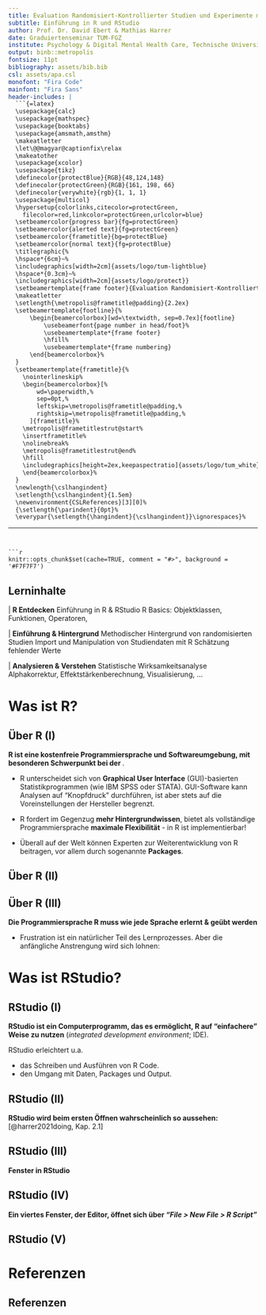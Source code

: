 ```yaml
---
title: Evaluation Randomisiert-Kontrollierter Studien und Experimente mit \textsf{R}
subtitle: Einführung in R und RStudio
author: Prof. Dr. David Ebert & Mathias Harrer
date: Graduiertenseminar TUM-FGZ
institute: Psychology & Digital Mental Health Care, Technische Universität München
output: binb::metropolis
fontsize: 11pt
bibliography: assets/bib.bib
csl: assets/apa.csl
monofont: "Fira Code"
mainfont: "Fira Sans"
header-includes: |
  ```{=latex}
  \usepackage{calc}
  \usepackage{mathspec}
  \usepackage{booktabs}
  \usepackage{amsmath,amsthm}
  \makeatletter
  \let\@@magyar@captionfix\relax
  \makeatother
  \usepackage{xcolor}
  \usepackage{tikz}
  \definecolor{protectBlue}{RGB}{48,124,148}
  \definecolor{protectGreen}{RGB}{161, 198, 66}
  \definecolor{verywhite}{rgb}{1, 1, 1}
  \usepackage{multicol}
  \hypersetup{colorlinks,citecolor=protectGreen,
    filecolor=red,linkcolor=protectGreen,urlcolor=blue}
  \setbeamercolor{progress bar}{fg=protectGreen}
  \setbeamercolor{alerted text}{fg=protectGreen}
  \setbeamercolor{frametitle}{bg=protectBlue}
  \setbeamercolor{normal text}{fg=protectBlue}
  \titlegraphic{%
  \hspace*{6cm}~%
  \includegraphics[width=2cm]{assets/logo/tum-lightblue}
  \hspace*{0.3cm}~%
  \includegraphics[width=2cm]{assets/logo/protect}}
  \setbeamertemplate{frame footer}{Evaluation Randomisiert-Kontrollierter Studien und Experimente mit \textsf{R}}%         <- !!SET FOOTER TITLE!!
  \makeatletter
  \setlength{\metropolis@frametitle@padding}{2.2ex}
  \setbeamertemplate{footline}{%
      \begin{beamercolorbox}[wd=\textwidth, sep=0.7ex]{footline}
          \usebeamerfont{page number in head/foot}%
          \usebeamertemplate*{frame footer}
          \hfill%
          \usebeamertemplate*{frame numbering}
      \end{beamercolorbox}%
  }
  \setbeamertemplate{frametitle}{%
    \nointerlineskip%
    \begin{beamercolorbox}[%
        wd=\paperwidth,%
        sep=0pt,%
        leftskip=\metropolis@frametitle@padding,%
        rightskip=\metropolis@frametitle@padding,%
      ]{frametitle}%
    \metropolis@frametitlestrut@start%
    \insertframetitle%
    \nolinebreak%
    \metropolis@frametitlestrut@end%
    \hfill
    \includegraphics[height=2ex,keepaspectratio]{assets/logo/tum_white}
    \end{beamercolorbox}%
  }
  \newlength{\cslhangindent}
  \setlength{\cslhangindent}{1.5em}
  \newenvironment{CSLReferences}[3][0]%
  {\setlength{\parindent}{0pt}%
  \everypar{\setlength{\hangindent}{\cslhangindent}}\ignorespaces}%
  ```
---
```


```r
knitr::opts_chunk$set(cache=TRUE, comment = "#>", background = '#F7F7F7')
```

## Lerninhalte

**\alert{Block I}** | **R Entdecken** \newline
\checkmark Einführung in R & RStudio \newline
\checkmark R Basics: Objektklassen, Funktionen, Operatoren, \dots \newline

**\alert{Block II}** | **Einführung & Hintergrund** \newline
\checkmark Methodischer Hintergrund von randomisierten Studien \newline
\checkmark Import und Manipulation von Studiendaten mit R \newline
\checkmark Schätzung fehlender Werte \newline

**\alert{Block III}** | **Analysieren & Verstehen** \newline
\checkmark Statistische Wirksamkeitsanalyse \newline
\checkmark Alphakorrektur, Effektstärkenberechnung, Visualisierung, ...

\begin{tikzpicture}[remember picture,overlay]  
  \node [xshift=4.5cm,yshift=2.5cm] at (current page.center)
    {\includegraphics[height=1.5cm]{assets/rs.png}};
\end{tikzpicture}

\begin{tikzpicture}[remember picture,overlay]  
  \node [xshift=4.5cm,yshift=0.2cm] at (current page.center)
    {\includegraphics[height=1.5cm]{assets/causal.png}};
\end{tikzpicture}

\begin{tikzpicture}[remember picture,overlay]  
  \node [xshift=4.5cm,yshift=-2cm] at (current page.center)
    {\includegraphics[height=2cm]{assets/raincloud.png}};
\end{tikzpicture}

\begin{tikzpicture}[remember picture,overlay]  
  \node [xshift=0cm,yshift=0cm] at (current page.center)
    {\includegraphics[width=12cm, height=2.3cm]{assets/opacity.png}};
\end{tikzpicture}

\begin{tikzpicture}[remember picture,overlay]  
  \node [xshift=0cm,yshift=-3cm] at (current page.center)
    {\includegraphics[width=12cm, height=4cm]{assets/opacity.png}};
\end{tikzpicture}


# Was ist R?

## Über R (I)

**R ist eine kostenfreie Programmiersprache und Softwareumgebung, mit besonderen Schwerpunkt bei der \alert{statistischen Datenanalyse}**.

- R unterscheidet sich von **Graphical User Interface** (GUI)-basierten Statistikprogrammen (wie IBM SPSS oder STATA). GUI-Software kann Analysen auf "Knopfdruck" durchführen, ist aber stets auf die Voreinstellungen der Hersteller begrenzt.

- R fordert im Gegenzug  **mehr Hintergrundwissen**, bietet als vollständige Programmiersprache **maximale Flexibilität** - in R ist \underline{alles} implementierbar!

- Überall auf der Welt können Experten zur Weiterentwicklung von R beitragen, vor allem durch sogenannte **Packages**.

## Über R (II)

\begin{tikzpicture}[remember picture,overlay]  
  \node [xshift=-2.5cm,yshift=1.5cm] at (current page.center)
    {\includegraphics[height=4cm]{assets/spss.png}};
\end{tikzpicture}

\begin{tikzpicture}[remember picture,overlay]  
  \node [xshift=2.3cm,yshift=-2cm] at (current page.center)
    {\includegraphics[height=4cm]{assets/rconsole.png}};
\end{tikzpicture}


## Über R (III)

**Die Programmiersprache R muss wie jede Sprache erlernt & geübt werden**

- Frustration ist ein natürlicher Teil des Lernprozesses. Aber die anfängliche Anstrengung wird sich lohnen:
\begin{center}
\includegraphics[width=0.45\textwidth]{assets/iceberg.jpg}
\end{center}


**\alert{Mit etwas Zeit und Mühe kann jede:r R erlernen!}**



# Was ist RStudio?

## RStudio (I) {.t}

**RStudio ist ein Computerprogramm, das es ermöglicht, R auf "einfachere" Weise zu nutzen** (_integrated development environment_; IDE).

RStudio erleichtert u.a.

- das Schreiben und Ausführen von R Code.
- den Umgang mit Daten, Packages und Output.


\metroset{block=fill} 
\begin{block}{Cave: R versus RStudio}
  RStudio ist nicht identisch zu R: Zur Nutzung von RStudio muss R (die "Sprache") bereits installiert sein.
\end{block}


\begin{tikzpicture}[remember picture,overlay]  
  \node [xshift=3cm, yshift=-3cm] at (current page.center)
    {\includegraphics[height=1cm]{assets/rstudio.png}};
\end{tikzpicture}

## RStudio (II) 

**RStudio wird beim ersten Öffnen wahrscheinlich so aussehen:**
\begin{center}
\includegraphics[width=1\textwidth]{assets/RStudio_noscript_harrer.png}
\end{center}

\scriptsize [@harrer2021doing, Kap. 2.1] \par \normalsize

## RStudio (III) 

**Fenster in RStudio**

\metroset{block=fill} 
\begin{exampleblock}{Console}
  Die Konsole ist das Herzstück von R: Hinter dem Pfeil unten links kann R Code eingegeben und durch das Drücken der Entertaste ausgeführt werden.
\end{exampleblock}

\metroset{block=fill} 
\begin{exampleblock}{Environment}
  Hier werden alle Objekte, die wir in R definieren, angezeigt.
\end{exampleblock}

\metroset{block=fill} 
\begin{exampleblock}{Files, Plots, Packages and Help}
  Dieses Fenster erfüllt mehrere Funktionen: Hier werden z.B. Ordner auf dem Computer, Graphen und installierte \textbf{packages} angezeigt. Auch Hilfeseiten sind hier zu finden.
\end{exampleblock}



## RStudio (IV) 

**Ein viertes Fenster, der Editor, öffnet sich über _"File > New File > R Script"_**

\begin{center}
\includegraphics[width=0.45\textwidth]{assets/rstudio-editor_wickham.png}
\end{center}

\metroset{block=fill} 
\begin{exampleblock}{Editor}
 In R Skripten im Editor kann wichtiger Code gespeichert werden. R Skripte können später über \emph{File > Save} in einer Datei mit der Erweiterung ".R" auf dem Computer gespeichert werden.
\end{exampleblock}


## RStudio (V) 

\metroset{block=fill} 
\begin{exampleblock}{Cave: Unterscheidung Editor und Konsole}
  In der Konsole wird R Code ausgeführt und im Editor lediglich gespeichert. Wenn im Editor geschriebener Code ausgeführt werden soll, muss er dementsprechend der \textbf{Konsole übergeben werden}. \linebreak Dazu wird der relevante Code mit der Maus ausgewählt und entweder über den Button \textbf{"Run"} oben rechts im Editor oder die Tastenkombination \textsf{Ctrl/ Cmd + Enter} ausgeführt.
\end{exampleblock}

# Referenzen

## Referenzen {.allowframebreaks}

\scriptsize


